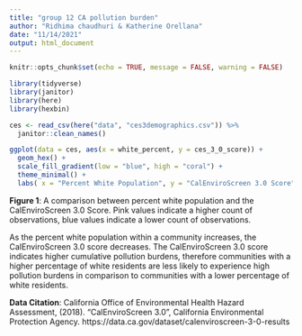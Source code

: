 ```yaml
---
title: "group 12 CA pollution burden"
author: "Ridhima chaudhuri & Katherine Orellana"
date: "11/14/2021"
output: html_document
---
```


```r
knitr::opts_chunk$set(echo = TRUE, message = FALSE, warning = FALSE)
```

```r
library(tidyverse)
library(janitor)
library(here)
library(hexbin)
```

```r
ces <- read_csv(here("data", "ces3demographics.csv")) %>%
  janitor::clean_names()
```

```r
ggplot(data = ces, aes(x = white_percent, y = ces_3_0_score)) +
  geom_hex() + 
  scale_fill_gradient(low = "blue", high = "coral") +
  theme_minimal() +
  labs( x = "Percent White Population", y = "CalEnviroScreen 3.0 Score", title= "Relationship Between Percent White Population and CES 3.0 Score", subtitle = "Data from California Office of Environmental Health Hazard Assessment (2018)") 
```


 **Figure 1**: A comparison between percent white population and the CalEnviroScreen 3.0 Score. Pink values indicate a higher count of observations,  blue values indicate a lower count of observations. 
 
As the percent white population within a community increases, the CalEnviroScreen 3.0 score decreases. The CalEnviroScreen 3.0 score indicates higher cumulative pollution burdens, therefore communities with a higher percentage of white residents are less likely to experience high pollution burdens in comparison to communities with a lower percentage of white residents. 

**Data Citation**: California Office of Environmental Health Hazard Assessment, (2018). "CalEnviroScreen 3.0", California Environmental Protection Agency. https://data.ca.gov/dataset/calenviroscreen-3-0-results
